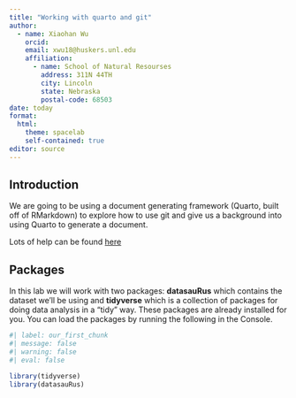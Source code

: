 ```yaml
---
title: "Working with quarto and git"
author: 
  - name: Xiaohan Wu
    orcid:
    email: xwu18@huskers.unl.edu
    affiliation:
      - name: School of Natural Resourses
        address: 311N 44TH
        city: Lincoln
        state: Nebraska
        postal-code: 68503
date: today
format: 
  html:
    theme: spacelab
    self-contained: true
editor: source
---
```


## Introduction

We are going to be using a document generating framework (Quarto, built off of RMarkdown) to explore how to use git and give us a background into using Quarto to generate a document.  

Lots of help can be found [here](https://quarto.org/docs/guide/)

## Packages

In this lab we will work with two packages: **datasauRus** which contains the dataset we'll be using and **tidyverse** which is a collection of packages for doing data analysis in a "tidy" way. These packages are already installed for you. You can load the packages by running the following in the Console.


```r
#| label: our_first_chunk
#| message: false
#| warning: false
#| eval: false

library(tidyverse) 
library(datasauRus)
```

